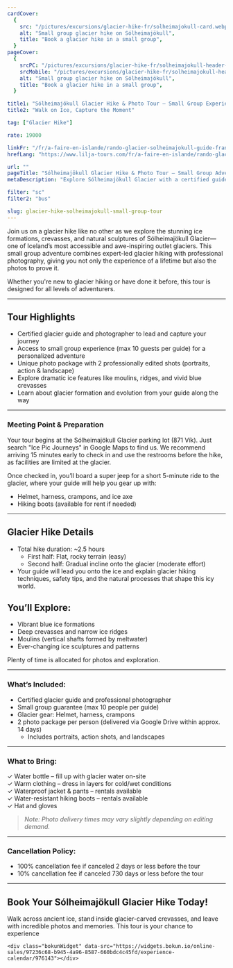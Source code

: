 ```yaml
---
cardCover:
  {
    src: "/pictures/excursions/glacier-hike-fr/solheimajokull-card.webp",
    alt: "Small group glacier hike on Sólheimajökull",
    title: "Book a glacier hike in a small group",
  }
pageCover:
  {
    srcPC: "/pictures/excursions/glacier-hike-fr/solheimajokull-header-pc.webp",
    srcMobile: "/pictures/excursions/glacier-hike-fr/solheimajokull-header-mobile.webp",
    alt: "Small group glacier hike on Sólheimajökull",
    title: "Book a glacier hike in a small group",
  }

title1: "Sólheimajökull Glacier Hike & Photo Tour – Small Group Experience"
title2: "Walk on Ice, Capture the Moment"

tag: ["Glacier Hike"]

rate: 19000

linkFr: "/fr/a-faire-en-islande/rando-glacier-solheimajokull-guide-francais/"
hrefLang: "https://www.lilja-tours.com/fr/a-faire-en-islande/rando-glacier-solheimajokull-guide-francais/"

url: ""
pageTitle: "Sólheimajökull Glacier Hike & Photo Tour – Small Group Adventure"
metaDescription: "Explore Sólheimajökull Glacier with a certified guide and receive professional photos. Discover blue ice, crevasses, and breathtaking views in a small group."

filter: "sc"
filter2: "bus"

slug: glacier-hike-solheimajokull-small-group-tour
---
```


Join us on a glacier hike like no other as we explore the stunning ice formations, crevasses, and natural sculptures of Sólheimajökull Glacier—one of Iceland’s most accessible and awe-inspiring outlet glaciers. This small group adventure combines expert-led glacier hiking with professional photography, giving you not only the experience of a lifetime but also the photos to prove it.

Whether you're new to glacier hiking or have done it before, this tour is designed for all levels of adventurers.

---

## Tour Highlights

- Certified glacier guide and photographer to lead and capture your journey
- Access to small group experience (max 10 guests per guide) for a personalized adventure
- Unique photo package with 2 professionally edited shots (portraits, action & landscape)
- Explore dramatic ice features like moulins, ridges, and vivid blue crevasses
- Learn about glacier formation and evolution from your guide along the way

---

### Meeting Point & Preparation

Your tour begins at the Sólheimajökull Glacier parking lot (871 Vík). Just search "Ice Pic Journeys" in Google Maps to find us. We recommend arriving 15 minutes early to check in and use the restrooms before the hike, as facilities are limited at the glacier.

Once checked in, you’ll board a super jeep for a short 5-minute ride to the glacier, where your guide will help you gear up with:

- Helmet, harness, crampons, and ice axe
- Hiking boots (available for rent if needed)

---

## Glacier Hike Details

- Total hike duration: ~2.5 hours
  - First half: Flat, rocky terrain (easy)
  - Second half: Gradual incline onto the glacier (moderate effort)
- Your guide will lead you onto the ice and explain glacier hiking techniques, safety tips, and the natural processes that shape this icy world.

## You’ll Explore:

- Vibrant blue ice formations
- Deep crevasses and narrow ice ridges
- Moulins (vertical shafts formed by meltwater)
- Ever-changing ice sculptures and patterns

Plenty of time is allocated for photos and exploration.

---

### What’s Included:

- Certified glacier guide and professional photographer
- Small group guarantee (max 10 people per guide)
- Glacier gear: Helmet, harness, crampons
- 2 photo package per person (delivered via Google Drive within approx. 14 days)
  - Includes portraits, action shots, and landscapes

---

### What to Bring:

✓ Water bottle – fill up with glacier water on-site  
✓ Warm clothing – dress in layers for cold/wet conditions  
✓ Waterproof jacket & pants – rentals available  
✓ Water-resistant hiking boots – rentals available  
✓ Hat and gloves

> _Note: Photo delivery times may vary slightly depending on editing demand._

---

### Cancellation Policy:

- 100% cancellation fee if canceled 2 days or less before the tour
- 10% cancellation fee if canceled 730 days or less before the tour

---

## Book Your Sólheimajökull Glacier Hike Today!

Walk across ancient ice, stand inside glacier-carved crevasses, and leave with incredible photos and memories. This tour is your chance to experience

<script
  type="text/javascript"
  src="https://widgets.bokun.io/assets/javascripts/apps/build/BokunWidgetsLoader.js?bookingChannelUUID=97236c68-b945-4a96-8587-660bdc4c45fd"
  async
></script>

    <div class="bokunWidget" data-src="https://widgets.bokun.io/online-sales/97236c68-b945-4a96-8587-660bdc4c45fd/experience-calendar/976143"></div>
